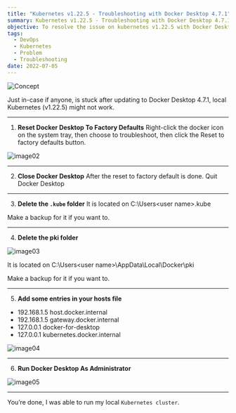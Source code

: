 ```yaml
---
title: "Kubernetes v1.22.5 - Troubleshooting with Docker Desktop 4.7.1"
summary: Kubernetes v1.22.5 - Troubleshooting with Docker Desktop 4.7.1
objective: To resolve the issue on kubernetes v1.22.5 with Docker Desktop 4.7.1
tags:
  - DevOps
  - Kubernetes
  - Problem
  - Troubleshooting
date: 2022-07-05
---
```


![Concept](/static/images/blogs/01/docker-01.png)

Just in-case if anyone, is stuck after updating to Docker Desktop 4.7.1, local Kubernetes (v1.22.5) might not work.

---

1. **Reset Docker Desktop To Factory Defaults**
Right-click the docker icon on the system tray, then choose to troubleshoot, then click the Reset to factory defaults button.

![image02](/static/images/blogs/01/docker-02.png)


---

2. **Close Docker Desktop**
After the reset to factory default is done. Quit Docker Desktop

---

3. **Delete the `.kube` folder**
It is located on C:\Users\<user name>\.kube

Make a backup for it if you want to.

---

4. **Delete the pki folder**

![image03](/static/images/blogs/01/docker-03.png)


It is located on C:\Users\<user name>\AppData\Local\Docker\pki

Make a backup for it if you want to.

---

5. **Add some entries in your hosts file**

* 192.168.1.5 host.docker.internal
* 192.168.1.5 gateway.docker.internal
* 127.0.0.1 docker-for-desktop
* 127.0.0.1 kubernetes.docker.internal

![image04](/static/images/blogs/01/docker-04.png)

---

6. **Run Docker Desktop As Administrator**

![image05](/static/images/blogs/01/docker-05.png)


---

You’re done, I was able to run my local `Kubernetes cluster`.